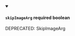 
<details className="config-field" data-expandable="false" open>
<summary>

#### `skipImageArg` <span class="config-field-required" data-required="false">required</span> <span class="config-field-type">boolean</span> <span class="config-field-default"></span>

DEPRECATED: SkipImageArg

</summary>



</details>
